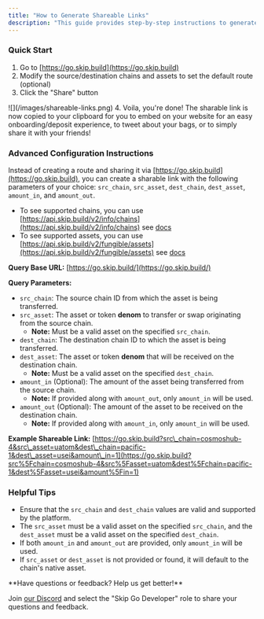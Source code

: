 ```yaml
---
title: "How to Generate Shareable Links"
description: "This guide provides step-by-step instructions to generate go.skip.build shareable links."
---
```


### Quick Start

1. Go to [https://go.skip.build](https://go.skip.build)
2. Modify the source/destination chains and assets to set the default route (optional)
3. Click the "Share" button  
<Frame>![](/images/shareable-links.png)</Frame>
4. Voila, you're done! The sharable link is now copied to your clipboard for you to embed on your website for an easy onboarding/deposit experience, to tweet about your bags, or to simply share it with your friends!

### Advanced Configuration Instructions

Instead of creating a route and sharing it via [https://go.skip.build](https://go.skip.build), you can create a sharable link with the following parameters of your choice: `src_chain`, `src_asset`, `dest_chain`, `dest_asset`, `amount_in`, and `amount_out`.

* To see supported chains, you can use [https://api.skip.build/v2/info/chains](https://api.skip.build/v2/info/chains) see [docs](/api-reference/info/get-v2infochains)
* To see supported assets, you can use [https://api.skip.build/v2/fungible/assets](https://api.skip.build/v2/fungible/assets) see [docs](api-reference/fungible/get-v2fungibleassets)

**Query Base URL:** [https://go.skip.build/](https://go.skip.build/)

**Query Parameters:**

* `src_chain`: The source chain ID from which the asset is being transferred.
* `src_asset`: The asset or token **denom** to transfer or swap originating from the source chain.  
   * **Note:** Must be a valid asset on the specified `src_chain`.
* `dest_chain`: The destination chain ID to which the asset is being transferred.
* `dest_asset`: The asset or token **denom** that will be received on the destination chain.  
   * **Note:** Must be a valid asset on the specified `dest_chain`.
* `amount_in` (Optional): The amount of the asset being transferred from the source chain.  
   * **Note:** If provided along with `amount_out`, only `amount_in` will be used.
* `amount_out` (Optional): The amount of the asset to be received on the destination chain.  
   * **Note:** If provided along with `amount_in`, only `amount_in` will be used.

**Example Shareable Link:** [https://go.skip.build?src\_chain=cosmoshub-4&src\_asset=uatom&dest\_chain=pacific-1&dest\_asset=usei&amount\_in=1](https://go.skip.build?src%5Fchain=cosmoshub-4&src%5Fasset=uatom&dest%5Fchain=pacific-1&dest%5Fasset=usei&amount%5Fin=1)

### Helpful Tips

* Ensure that the `src_chain` and `dest_chain` values are valid and supported by the platform.
* The `src_asset` must be a valid asset on the specified `src_chain`, and the `dest_asset` must be a valid asset on the specified `dest_chain`.
* If both `amount_in` and `amount_out` are provided, only `amount_in` will be used.
* If `src_asset` or `dest_asset` is not provided or found, it will default to the chain's native asset.

<Info>
 **Have questions or feedback? Help us get better!**
 
 Join [our Discord](https://skip.build/discord) and select the "Skip Go Developer" role to share your questions and feedback.
</Info>
